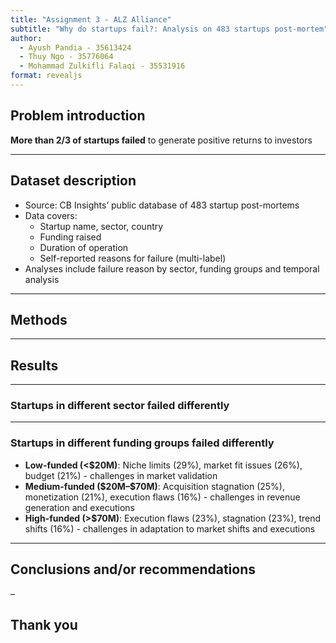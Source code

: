```yaml
---
title: "Assignment 3 - ALZ Alliance"
subtitle: "Why do startups fail?: Analysis on 483 startups post-mortem"
author:
  - Ayush Pandia - 35613424
  - Thuy Ngo - 35776064
  - Mohammad Zulkifli Falaqi - 35531916
format: revealjs
---
```



## Problem introduction

**More than 2/3 of startups failed** to generate positive returns to investors

---

## Dataset description
- Source: CB Insights’ public database of 483 startup post-mortems
- Data covers:
  - Startup name, sector, country
  - Funding raised
  - Duration of operation
  - Self-reported reasons for failure (multi-label)
- Analyses include failure reason by sector, funding groups and temporal analysis

---

## Methods

---

## Results

---

### Startups in different sector failed differently


---

### Startups in different funding groups failed differently

- **Low-funded (<$20M)**: Niche limits (29%), market fit issues (26%), budget (21%) - challenges in market validation
- **Medium-funded ($20M–$70M)**: Acquisition stagnation (25%), monetization (21%), execution flaws (16%) - challenges in revenue generation and executions
- **High-funded (>$70M)**: Execution flaws (23%), stagnation (23%), trend shifts (16%) - challenges in adaptation to market shifts and executions

---

## Conclusions and/or recommendations

--

## Thank you